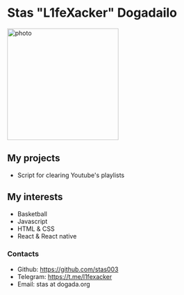 # Stas "L1feXacker" Dogadailo

<img
  width="256"
  height="256"
  className="float-start mt-2 me-4 mb-4"
  src="./static/ava256_256.jpg"
  alt="photo"
/>

## My projects

- Script for clearing Youtube's playlists

## My interests

- Basketball
- Javascript
- HTML & CSS
- React & React native

### Contacts

- Github: https://github.com/stas003
- Telegram: https://t.me/l1fexacker
- Email: stas at dogada.org
